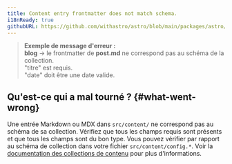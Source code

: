 ```yaml
---
title: Content entry frontmatter does not match schema.
i18nReady: true
githubURL: https://github.com/withastro/astro/blob/main/packages/astro/src/core/errors/errors-data.ts
---
```


> **Exemple de message d'erreur :**<br/>
**blog** → le frontmatter de **post.md** ne correspond pas au schéma de la collection.<br/>
"titre" est requis.<br/>
"date" doit être une date valide.

## Qu'est-ce qui a mal tourné ? \{#what-went-wrong\}
Une entrée Markdown ou MDX dans `src/content/` ne correspond pas au schéma de sa collection.
Vérifiez que tous les champs requis sont présents et que tous les champs sont du bon type.
Vous pouvez vérifier par rapport au schéma de collection dans votre fichier `src/content/config.*`.
Voir la [documentation des collections de contenu](/fr/guides/content-collections/#defining-a-collection-schema) pour plus d'informations.
